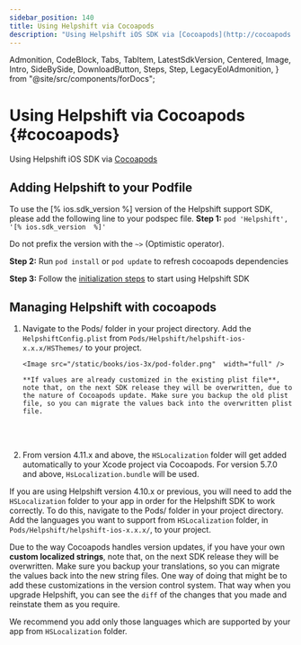 ```yaml
---
sidebar_position: 140
title: Using Helpshift via Cocoapods
description: "Using Helpshift iOS SDK via [Cocoapods](http://cocoapods.org/)"
---
```


  Admonition,
  CodeBlock,
  Tabs,
  TabItem,
  LatestSdkVersion,
  Centered,
  Image,
  Intro,
  SideBySide,
  DownloadButton,
  Steps,
  Step,
  LegacyEolAdmonition,
} from "@site/src/components/forDocs";

<LegacyEolAdmonition />

# Using Helpshift via Cocoapods {#cocoapods}

<Intro>

Using Helpshift iOS SDK via [Cocoapods](http://cocoapods.org/)

</Intro>

## Adding Helpshift to your Podfile

To use the [% ios.sdk_version %] version of the Helpshift support SDK, please add the following line to your podspec file.
**Step 1:** `pod 'Helpshift',  '[% ios.sdk_version  %]'`

<Admonition type="info" title="Note">

Do not prefix the version with the `~>` (Optimistic operator).

</Admonition>

**Step 2:** Run `pod install` or `pod update` to refresh cocoapods dependencies

**Step 3:** Follow the [initialization steps](/ios/getting-started#initializing) to start using Helpshift SDK

## Managing Helpshift with cocoapods

1.  Navigate to the Pods/ folder in your project directory. Add the `HelpshiftConfig.plist` from `Pods/Helpshift/helpshift-ios-x.x.x/HSThemes/` to your project.

        <Image src="/static/books/ios-3x/pod-folder.png"  width="full" />

        **If values are already customized in the existing plist file**, note that, on the next SDK release they will be overwritten, due to the nature of Cocoapods update. Make sure you backup the old plist file, so you can migrate the values back into the overwritten plist file.

    <br />
    <br />

2.  From version 4.11.x and above, the `HSLocalization` folder will get added automatically to your Xcode project via Cocoapods.
    For version 5.7.0 and above, `HsLocalization.bundle` will be used.

<Admonition type="info" title="Note">

If you are using Helpshift version 4.10.x or previous, you will need to add the `HSLocalization` folder to your app in order for the Helpshift SDK to work correctly. To do this, navigate to the Pods/ folder in your project directory. Add the languages you want to support from `HSLocalization` folder, in `Pods/Helpshift/helpshift-ios-x.x.x/`, to your project.

Due to the way Cocoapods handles version updates, if you have your own **custom localized strings**, note that, on the next SDK release they will be overwritten. Make sure you backup your translations, so you can migrate the values back into the new string files. One way of doing that might be to add these customizations in the version control system. That way when you upgrade Helpshift, you can see the `diff` of the changes that you made and reinstate them as you require.

We recommend you add only those languages which are supported by your app from `HSLocalization` folder.

</Admonition>
